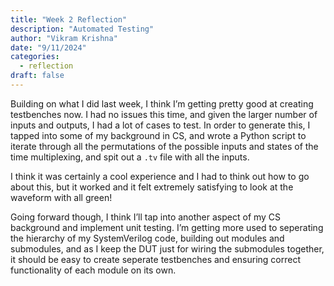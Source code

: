```yaml
---
title: "Week 2 Reflection"
description: "Automated Testing"
author: "Vikram Krishna"
date: "9/11/2024"
categories:
  - reflection
draft: false
---
```


Building on what I did last week, I think I'm getting pretty good at creating testbenches now. I had no issues this time, and given the larger number of inputs and outputs, I had a lot of cases to test. In order to generate this, I tapped into some of my background in CS, and wrote a Python script to iterate through all the permutations of the possible inputs and states of the time multiplexing, and spit out a `.tv` file with all the inputs.

I think it was certainly a cool experience and I had to think out how to go about this, but it worked and it felt extremely satisfying to look at the waveform with all green!

Going forward though, I think I'll tap into another aspect of my CS background and implement unit testing. I'm getting more used to seperating the hierarchy of my SystemVerilog code, building out modules and submodules, and as I keep the DUT just for wiring the submodules together, it should be easy to create seperate testbenches and ensuring correct functionality of each module on its own.